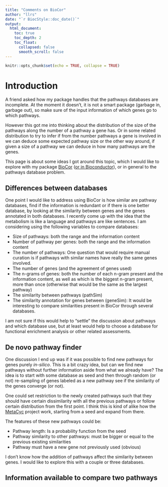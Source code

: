 ```yaml
---
title: "Comments on BioCor"
author: "llrs"
date: "`r BiocStyle::doc_date()`"
output:
  html_document:
    toc: true
    toc_depth: 2
    toc_float: 
      collapsed: false
      smooth_scroll: false
---
```


<script>
  (function(i,s,o,g,r,a,m){i['GoogleAnalyticsObject']=r;i[r]=i[r]||function(){
  (i[r].q=i[r].q||[]).push(arguments)},i[r].l=1*new Date();a=s.createElement(o),
  m=s.getElementsByTagName(o)[0];a.async=1;a.src=g;m.parentNode.insertBefore(a,m)
  })(window,document,'script','https://www.google-analytics.com/analytics.js','ga');

  ga('create', 'UA-57101844-4', 'auto');
  ga('send', 'pageview');

</script>


```r
knitr::opts_chunk$set(echo = TRUE, collapse = TRUE)
```

# Introduction


A friend asked how my package handles that the pathways databases are incomplete. At the moment it doesn't, it is not a smart package (garbage in, garbage out), so make sure of the input information of which genes go to which pathways.

However this got me into thinking about the distribution of the size of the pathways along the number of a pathway a gene has. Or in some related distribution to try to infer if from the number pathways a gene is involved in we can deduce some expected pathway size or the other way around, if given a size of a pathway we can deduce in how many pathways are the genes. 

This page is about some ideas I got around this topic, which I would like to explore with my package [BioCor](https://github.com/llrs/BioCor) ([or in Bioconductor](https://bioconductor.org/packages/BioCor)), or in general to the pathways database problem. 


## Differences between databases

One point I would like to address using BioCor is how similar are pathway databases, find if the information is redundant or if there is one better database, by looking at the similarity between genes and the genes annotated in both databases. I recently come up with the idea that the metabolism is like a language and pathways are like sentences. I am considering using the following variables to compare databases:

- Size of pathways: both the range and the information content
- Number of pathway per genes: both the range and the information content
- The number of pathways: One question that would require manual curation is if pathways with similar names have really the same genes involved. 
- The number of genes (and the agreement of genes used)
- The n-grams of genes: both the number of each n-gram present and the information content, as well as which is the biggest n-gram present, more than once (otherwise that would be the same as the largest pathway)
- The similarity between pathways (pathSim)
- The similarity annotation for genes between (geneSim): It would be interesting to compare similarities present in BioCor through several databases. 

I am not sure if this would help to "settle" the discussion about pathways and which database use, but at least would help to choose a database for functional enrichment analysis or other related assessments.

## De novo pathway finder

One discussion I end up was if it was possible to find new pathways for genes purely *in-silico*. This is a bit crazy idea, but can we find new pathways without further information aside from what we already have? The idea is to start with some database as seed and then through random (or not) re-sampling of genes labeled as a new pathway see if the similarity of the genes converge (or not). 

One could set restriction to the newly created pathways such that they should have certain dissimilarity with all the previous pathways or follow certain distribution from the first point. I think this is kind of alike how the [MetaCyc](https://metacyc.org/) project work, starting from a seed and expand from there.

The features of these new pathways could be:

- Pathway length: Is a probability function from the seed 
- Pathway similarity to other pathways: must be bigger or equal to the previous existing similarities
- Pathway must have a new gene not previously used (obvious)

I don't know how the addition of pathways affect the similarity between genes. I would like to explore this with a couple or three databases. 

## Information available to compare two pathways
